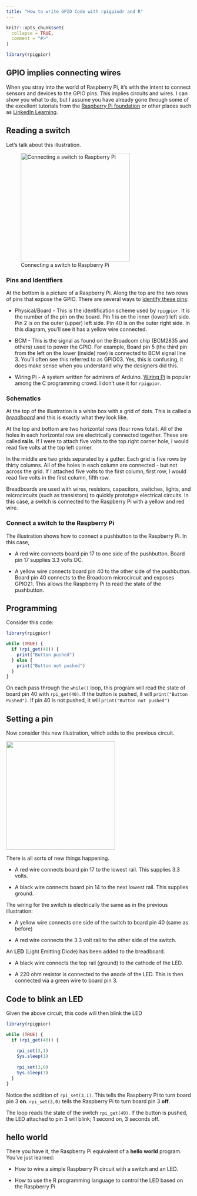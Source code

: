 ```yaml
---
title: "How to write GPIO Code with rpigpiodr and R"
---
```


```r
knitr::opts_chunk$set(
  collapse = TRUE,
  comment = "#>"
)
```

```r
library(rpigpior)
```

## GPIO implies connecting wires

When you stray into the world of Raspberry Pi, it's with the intent to connect sensors and devices to the GPIO pins. This implies circuits and wires. I can show you what to do, but I assume you have already gone through some of the excellent tutorials from the [Raspberry Pi foundation](https://raspberrypi.org) or other places such as [LinkedIn Learning](https://www.linkedin.com/learning/raspberry-pi-essential-training-14476312/welcome-to-raspberry-pi-essential-training).

## Reading a switch

Let's talk about this illustration.

![Connecting a switch to Raspberry Pi](hello_gpio_bb.png){fig-alt="Schematic showing how to connect a pushbutton to Raspberry pi" width="296"}

### Pins and Identifiers

At the bottom is a picture of a Raspberry Pi. Along the top are the two rows of pins that expose the GPIO. There are several ways to [identify these pins](https://pinout.xyz):

-   Physical/Board - This is the identification scheme used by `rpigpior`. It is the number of the pin on the board. Pin 1 is on the inner (lower) left side. Pin 2 is on the outer (upper) left side. Pin 40 is on the outer right side. In this diagram, you'll see it has a yellow wire connected.

-   BCM - This is the signal as found on the Broadcom chip (BCM2835 and others) used to power the GPIO. For example, Board pin 5 (the third pin from the left on the lower (inside) row) is connected to BCM signal line 3. You'll often see this referred to as GPIO03. Yes, this is confusing, it does make sense when you understand why the designers did this.

-   Wiring Pi - A system written for admirers of Arduino. [Wiring Pi](http://wiringpi.com) is popular among the C programming crowd. I don't use it for `rpigpior`.

### Schematics

At the top of the illustration is a white box with a grid of dots. This is called a [*breadboard*](https://www.adafruit.com/product/4539) and this is exactly what they look like.

At the top and bottom are two horizontal rows (four rows total). All of the holes in each horizontal row are electrically connected together. These are called **rails.** If I were to attach five volts to the top right corner hole, I would read five volts at the top left corner.

In the middle are two grids separated by a gutter. Each grid is five rows by thirty columns. All of the holes in each column are connected - but not across the grid. If I attached five volts to the first column, first row, I would read five volts in the first column, fifth row.

Breadboards are used with wires, resistors, capacitors, switches, lights, and microcircuits (such as transistors) to quickly prototype electrical circuits. In this case, a switch is connected to the Raspberry Pi with a yellow and red wire.

### Connect a switch to the Raspberry Pi

The illustration shows how to connect a pushbutton to the Raspberry Pi. In this case,

-   A red wire connects board pin 17 to one side of the pushbutton. Board pin 17 supplies 3.3 volts DC.

-   A yellow wire connects board pin 40 to the other side of the pushbutton. Board pin 40 connects to the Broadcom microcircuit and exposes GPIO21. This allows the Raspberry Pi to read the state of the pushbutton.

## Programming

Consider this code:

```r
library(rpigpior)

while (TRUE) {
  if (rpi_get(40)) {
    print("Button pushed")
  } else {
    print("Button not pushed")
  }
}

```

On each pass through the `while()` loop, this program will read the state of board pin 40 with `rpi_get(40)`. If the button is pushed, it will `print("Button Pushed")`. If pin 40 is not pushed, it will `print("Button not pushed")`

## Setting a pin

Now consider this new illustration, which adds to the previous circuit.

![](hello_gpio_control_bb.png){fig-alt="schematic to control light bulb with Raspberry Pi" width="296"}

There is all sorts of new things happening.

-    A red wire connects board pin 17 to the lowest rail. This supplies 3.3 volts.

-   A black wire connects board pin 14 to the next lowest rail. This supplies ground.

The wiring for the switch is electrically the same as in the previous illustration:

-   A yellow wire connects one side of the switch to board pin 40 (same as before)

-   A red wire connects the 3.3 volt rail to the other side of the switch.

An **LED** (Light Emitting Diode) has been added to the breadboard.

-   A black wire connects the top rail (ground) to the cathode of the LED.

-   A 220 ohm resistor is connected to the anode of the LED. This is then connected via a green wire to board pin 3.

## Code to blink an LED

Given the above circuit, this code will then blink the LED

```r
library(rpigpior)

while (TRUE) {
  if (rpi_get(40)) {
    
    rpi_set(3,1)
    Sys.sleep(1)
    
    rpi_set(3,0)
    Sys.sleep(3)
  }
}
```

Notice the addition of `rpi_set(3,1)`. This tells the Raspberry Pi to turn board pin 3 **on**. `rpi_set(3,0)` tells the Raspberry Pi to turn board pin 3 **off**.

The loop reads the state of the switch `rpi_get(40)`. If the button is pushed, the LED attached to pin 3 will blink; 1 second on, 3 seconds off.

## hello world

There you have it, the Raspberry Pi equivalent of a **hello world** program. You've just learned:

-   How to wire a simple Raspberry Pi circuit with a switch and an LED.

-   How to use the R programming language to control the LED based on the Raspberry Pi
